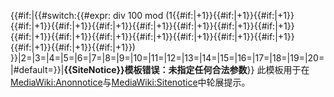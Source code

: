 <includeonly>{{#if:{{{1|}}}|{{#switch:{{#expr:{{CURRENTTIMESTAMP}} div 100 mod (1{{#if:{{{1|}}}|+1}}{{#if:{{{2|}}}|+1}}{{#if:{{{3|}}}|+1}}{{#if:{{{4|}}}|+1}}{{#if:{{{5|}}}|+1}}{{#if:{{{6|}}}|+1}}{{#if:{{{7|}}}|+1}}{{#if:{{{8|}}}|+1}}{{#if:{{{9|}}}|+1}}{{#if:{{{10|}}}|+1}}{{#if:{{{11|}}}|+1}}{{#if:{{{12|}}}|+1}}{{#if:{{{13|}}}|+1}}{{#if:{{{14|}}}|+1}}{{#if:{{{15|}}}|+1}}{{#if:{{{16|}}}|+1}}{{#if:{{{17|}}}|+1}}{{#if:{{{18|}}}|+1}}{{#if:{{{19|}}}|+1}}{{#if:{{{20|}}}|+1}}) }}|2={{{2}}}|3={{{3}}}|4={{{4}}}|5={{{5}}}|6={{{6}}}|7={{{7}}}|8={{{8}}}|9={{{9}}}|10={{{10}}}|11={{{11}}}|12={{{12}}}|13={{{13}}}|14={{{14}}}|15={{{15}}}|16={{{16}}}|17={{{17}}}|18={{{18}}}|19={{{19}}}|20={{{20}}}|#default={{{1}}}}}|<strong class="error">&#123;&#123;SiteNotice&#125;&#125;模板错误：未指定任何合法参数</strong>}}</includeonly><noinclude>
此模板用于在[[MediaWiki:Anonnotice]]与[[MediaWiki:Sitenotice]]中轮展提示。
</noinclude>